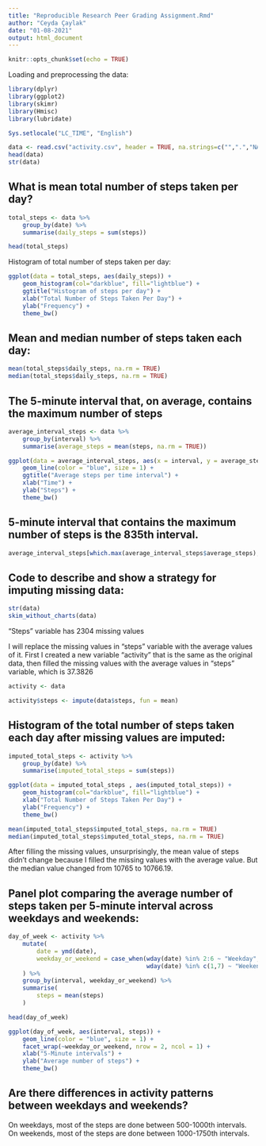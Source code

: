 ```yaml
---
title: "Reproducible Research Peer Grading Assignment.Rmd"
author: "Ceyda Çaylak"
date: "01-08-2021"
output: html_document
---
```


```r
knitr::opts_chunk$set(echo = TRUE)
```

Loading and preprocessing the data:
```r
library(dplyr)
library(ggplot2)
library(skimr)
library(Hmisc)
library(lubridate)

Sys.setlocale("LC_TIME", "English")
```

```r
data <- read.csv("activity.csv", header = TRUE, na.strings=c("",".","NA"))
head(data)
str(data)
```

## What is mean total number of steps taken per day?

```r
total_steps <- data %>% 
    group_by(date) %>% 
    summarise(daily_steps = sum(steps))

head(total_steps)
```

Histogram of total number of steps taken per day:

```r

ggplot(data = total_steps, aes(daily_steps)) +
    geom_histogram(col="darkblue", fill="lightblue") +
    ggtitle("Histogram of steps per day") +
    xlab("Total Number of Steps Taken Per Day") +
    ylab("Frequency") +
    theme_bw()
```

## Mean and median number of steps taken each day:

```r
mean(total_steps$daily_steps, na.rm = TRUE)
median(total_steps$daily_steps, na.rm = TRUE)
```

## The 5-minute interval that, on average, contains the maximum number of steps

```r
average_interval_steps <- data %>% 
    group_by(interval) %>% 
    summarise(average_steps = mean(steps, na.rm = TRUE))
```

```r
ggplot(data = average_interval_steps, aes(x = interval, y = average_steps)) +
    geom_line(color = "blue", size = 1) +
    ggtitle("Average steps per time interval") +
    xlab("Time") +
    ylab("Steps") +
    theme_bw()
```

## 5-minute interval that contains the maximum number of steps is the 835th interval.

```r
average_interval_steps[which.max(average_interval_steps$average_steps),]$interval
```

## Code to describe and show a strategy for imputing missing data:

```r
str(data)
skim_without_charts(data)
```

"Steps" variable has 2304 missing values

I will replace the missing values in "steps" variable with the average values of it. First I created a new variable "activity" that is the same as the original data, then filled the missing values with the average values in "steps" variable, which is 37.3826

```r
activity <- data 

activity$steps <- impute(data$steps, fun = mean)
```

## Histogram of the total number of steps taken each day after missing values are imputed:

```r
imputed_total_steps <- activity %>% 
    group_by(date) %>% 
    summarise(imputed_total_steps = sum(steps))
```

```r
ggplot(data = imputed_total_steps , aes(imputed_total_steps)) +
    geom_histogram(col="darkblue", fill="lightblue") +
    xlab("Total Number of Steps Taken Per Day") +
    ylab("Frequency") +
    theme_bw()
```

```r
mean(imputed_total_steps$imputed_total_steps, na.rm = TRUE)
median(imputed_total_steps$imputed_total_steps, na.rm = TRUE)
```

After filling the missing values, unsurprisingly, the mean value of steps didn't change because I filled the missing values with the average value. But the median value changed from 10765 to 10766.19.

## Panel plot comparing the average number of steps taken per 5-minute interval across weekdays and weekends:

```r
day_of_week <- activity %>%
    mutate(
        date = ymd(date),
        weekday_or_weekend = case_when(wday(date) %in% 2:6 ~ "Weekday",
                                       wday(date) %in% c(1,7) ~ "Weekend")
    ) %>%
    group_by(interval, weekday_or_weekend) %>%
    summarise(
        steps = mean(steps)
    )
```

```r
head(day_of_week)
```

```r
ggplot(day_of_week, aes(interval, steps)) + 
    geom_line(color = "blue", size = 1) + 
    facet_wrap(~weekday_or_weekend, nrow = 2, ncol = 1) +
    xlab("5-Minute intervals") + 
    ylab("Average number of steps") +
    theme_bw()
```

## Are there differences in activity patterns between weekdays and weekends?

On weekdays, most of the steps are done between 500-1000th intervals.
On weekends, most of the steps are done between 1000-1750th intervals.






